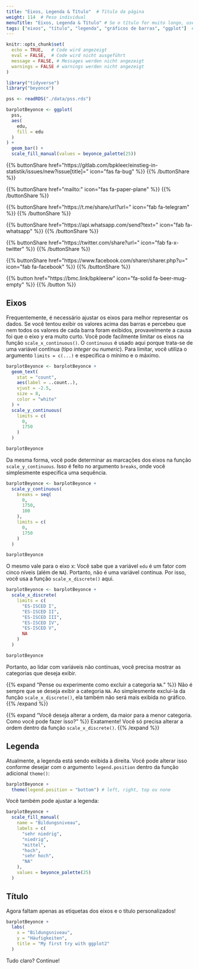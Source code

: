 ```yaml
---
title: "Eixos, Legenda & Título"  # Título da página
weight: 114  # Peso individual
menuTitle: "Eixos, Legenda & Título" # Se o título for muito longo, use um título curto aqui
tags: ["eixos", "título", "legenda", "gráficos de barras", "ggplot"]  # Insira tags aqui; abreviação do que acontece na página
---
```


```r
knitr::opts_chunk$set(
  echo = TRUE,   # Code wird angezeigt
  eval = FALSE,  # Code wird nicht ausgeführt
  message = FALSE, # Messages werden nicht angezeigt
  warnings = FALSE # warnings werden nicht angezeigt
)

library("tidyverse")
library("beyonce")

pss <- readRDS("./data/pss.rds")

barplotBeyonce <- ggplot(
  pss, 
  aes(
    edu, 
    fill = edu
  )
) +
  geom_bar() +
  scale_fill_manual(values = beyonce_palette(25))
```

{{% buttonShare href=\"https\:\/\/gitlab.com\/bpkleer\/einstieg-in-statistik\/issues\/new?issue[title]=\" icon=\"fas fa-bug\" %}} {{% /buttonShare %}} 

{{% buttonShare href=\"mailto\:\" icon=\"fas fa-paper-plane\" %}} {{% /buttonShare %}}

{{% buttonShare href=\"https\:\/\/t.me\/share\/url?url=\" icon=\"fab fa-telegram\" %}} {{% /buttonShare %}}

{{% buttonShare href=\"https\:\/\/api.whatsapp.com\/send?text=\" icon=\"fab fa-whatsapp\" %}} {{% /buttonShare %}}

{{% buttonShare href=\"https\:\/\/twitter.com\/share?url=\" icon=\"fab fa-x-twitter\" %}} {{% /buttonShare %}}

{{% buttonShare href=\"https\:\/\/www.facebook.com\/sharer\/sharer.php?u=\" icon=\"fab fa-facebook\" %}} {{% /buttonShare %}}

{{% button href=\"https\:\/\/bmc.link\/bpkleerw\" icon=\"fa-solid fa-beer-mug-empty\" %}} {{% /button %}}

## Eixos
Frequentemente, é necessário ajustar os eixos para melhor representar os dados. Se você tentou exibir os valores acima das barras e percebeu que nem todos os valores de cada barra foram exibidos, provavelmente a causa foi que o eixo y era muito curto. Você pode facilmente limitar os eixos na função `scale_x_continuous()`. O `continuous` é usado aqui porque trata-se de uma variável contínua (tipo *integer* ou *numeric*). Para limitar, você utiliza o argumento `limits = c(...)` e especifica o mínimo e o máximo.

```r
barplotBeyonce <- barplotBeyonce +
  geom_text(
    stat = "count", 
    aes(label = ..count..), 
    vjust = -2.5, 
    size = 8,
    color = "white"
  ) +
  scale_y_continuous(
    limits = c(
      0, 
      1750
    )
  )

barplotBeyonce
```

Da mesma forma, você pode determinar as marcações dos eixos na função `scale_y_continuous`. Isso é feito no argumento `breaks`, onde você simplesmente especifica uma sequência. 
```r
barplotBeyonce <- barplotBeyonce + 
  scale_y_continuous(
    breaks = seq(
      0, 
      1750, 
      100
    ),
    limits = c(
      0,
      1750
    )
  )

barplotBeyonce
```

O mesmo vale para o eixo x: Você sabe que a variável `edu` é um fator com cinco níveis (além de `NA`). Portanto, não é uma variável contínua. Por isso, você usa a função `scale_x_discrete()` aqui.
```r
barplotBeyonce <- barplotBeyonce + 
  scale_x_discrete(
    limits = c(
      "ES-ISCED I", 
      "ES-ISCED II",
      "ES-ISCED III",
      "ES-ISCED IV",
      "ES-ISCED V", 
      NA
    )
  ) 

barplotBeyonce
```
Portanto, ao lidar com variáveis não contínuas, você precisa mostrar as categorias que deseja exibir.

{{% expand "Pense ou experimente como excluir a categoria `NA`." %}}
Não é sempre que se deseja exibir a categoria `NA`. Ao simplesmente excluí-la da função `scale_x_discrete()`, ela também não será mais exibida no gráfico.
{{% /expand %}}

{{% expand "Você deseja alterar a ordem, da maior para a menor categoria. Como você pode fazer isso?" %}}
Exatamente! Você só precisa alterar a ordem dentro da função `scale_x_discrete()`.
{{% /expand %}}

## Legenda
Atualmente, a legenda está sendo exibida à direita. Você pode alterar isso conforme desejar com o argumento `legend.position` dentro da função adicional `theme()`:
```r
barplotBeyonce +
  theme(legend.position = "bottom") # left, right, top ou none
```

Você também pode ajustar a legenda:
```r
barplotBeyonce + 
  scale_fill_manual(
    name = "Bildungsniveau",
    labels = c(
      "sehr niedrig", 
      "niedrig",
      "mittel",
      "hoch",
      "sehr hoch", 
      "NA"
    ),
    values = beyonce_palette(25)
  )
```

## Título
Agora faltam apenas as etiquetas dos eixos e o título personalizados!
```r
barplotBeyonce + 
  labs(
    x = "Bildungsniveau", 
    y = "Häufigkeiten",
    title = "My first try with ggplot2"
  )
```

Tudo claro? Continue!
